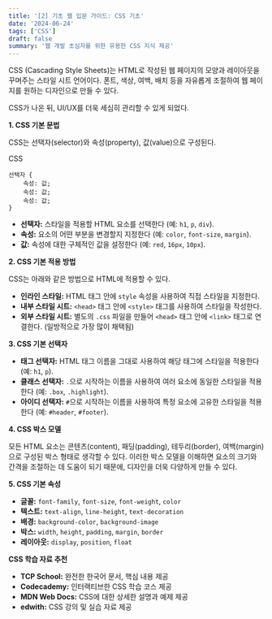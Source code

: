 ```yaml
---
title: '[2] 기초 웹 입문 가이드: CSS 기초'
date: '2024-06-24'
tags: ['CSS']
draft: false
summary: '웹 개발 초심자를 위한 유용한 CSS 지식 제공'
---
```


CSS (Cascading Style Sheets)는 HTML로 작성된 웹 페이지의 모양과 레이아웃을 꾸며주는 스타일 시트 언어이다. 폰트, 색상, 여백, 배치 등을 자유롭게 조절하여 웹 페이지를 원하는 디자인으로 만들 수 있다.

CSS가 나온 뒤, UI/UX를 더욱 세심히 관리할 수 있게 되었다.

**1. CSS 기본 문법**

CSS는 선택자(selector)와 속성(property), 값(value)으로 구성된다.

CSS

```
선택자 {
    속성: 값;
    속성: 값;
    속성: 값;
}
```

- **선택자:** 스타일을 적용할 HTML 요소를 선택한다 (예: `h1`, `p`, `div`).
- **속성:** 요소의 어떤 부분을 변경할지 지정한다 (예: `color`, `font-size`, `margin`).
- **값:** 속성에 대한 구체적인 값을 설정한다 (예: `red`, `16px`, `10px`).

**2. CSS 기본 적용 방법**

CSS는 아래와 같은 방법으로 HTML에 적용할 수 있다.

- **인라인 스타일:** HTML 태그 안에 `style` 속성을 사용하여 직접 스타일을 지정한다.
- **내부 스타일 시트:** `<head>` 태그 안에 `<style>` 태그를 사용하여 스타일을 작성한다.
- **외부 스타일 시트:** 별도의 `.css` 파일을 만들어 `<head>` 태그 안에 `<link>` 태그로 연결한다. (일방적으로 가장 많이 채택됨)

**3. CSS 기본 선택자**

- **태그 선택자:** HTML 태그 이름을 그대로 사용하여 해당 태그에 스타일을 적용한다 (예: `h1`, `p`).
- **클래스 선택자:** `.`으로 시작하는 이름을 사용하여 여러 요소에 동일한 스타일을 적용한다 (예: `.box`, `.highlight`).
- **아이디 선택자:** `#`으로 시작하는 이름을 사용하여 특정 요소에 고유한 스타일을 적용한다 (예: `#header`, `#footer`).

**4. CSS 박스 모델**

모든 HTML 요소는 콘텐츠(content), 패딩(padding), 테두리(border), 여백(margin)으로 구성된 박스 형태로 생각할 수 있다. 이러한 박스 모델을 이해하면 요소의 크기와 간격을 조절하는 데 도움이 되기 때문에, 디자인을 더욱 다양하게 만들 수 있다.

**5. CSS 기본 속성**

- **글꼴:** `font-family`, `font-size`, `font-weight`, `color`
- **텍스트:** `text-align`, `line-height`, `text-decoration`
- **배경:** `background-color`, `background-image`
- **박스:** `width`, `height`, `padding`, `margin`, `border`
- **레이아웃:** `display`, `position`, `float`

**CSS 학습 자료 추천**

- **TCP School:** 완전한 한국어 문서, 핵심 내용 제공
- **Codecademy:** 인터랙티브한 CSS 학습 코스 제공
- **MDN Web Docs:** CSS에 대한 상세한 설명과 예제 제공
- **edwith:** CSS 강의 및 실습 자료 제공
